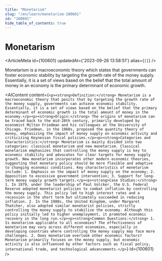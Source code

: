 ```yaml
---
title: "Monetarism"
slug: "/en/learn/monetarism-100601"
id: "100601"
hide_table_of_contents: true
---
```



# Monetarism

<ArticleMeta id={100601} updatedAt={'2023-09-26 13:58:51'} alias={`[]`} />
<div className='border-solid border-b border-t-0 my-4 border-[var(--ifm-color-gray-300)]' />

Monetarism is a macroeconomic theory which states that governments can foster economic stability by targeting the growth rate of the money supply. Essentially, it is a set of views based on the belief that the total amount of money in an economy is the primary determinant of economic growth.

<AIContent content={`<p><strong>Definition:</strong> Monetarism is a macroeconomic theory that posits that by targeting the growth rate of the money supply, governments can achieve economic stability. Essentially, it is a set of views based on the belief that the primary determinant of economic growth is the total amount of money in the economy.</p><p><strong>Origin:</strong> The origins of monetarism can be traced back to the mid-20th century, primarily developed by economist Milton Friedman and his colleagues at the University of Chicago. Friedman, in the 1960s, proposed the quantity theory of money, emphasizing the impact of money supply on economic activity and criticizing Keynesian fiscal policies.</p><p><strong>Categories and Characteristics:</strong> Monetarism is mainly divided into two categories: classical monetarism and new monetarism. Classical monetarism emphasizes that controlling the money supply is key to economic stability and advocates for clear targets for money supply growth. New monetarism incorporates other modern economic theories, suggesting that monetary policy should be more flexible and adaptive to changing economic conditions. Key characteristics of monetarism include: 1. Emphasis on the impact of money supply on the economy; 2. Opposition to excessive government intervention; 3. Support for long-term money supply growth targets.</p><p><strong>Case Studies:</strong> 1. In 1979, under the leadership of Paul Volcker, the U.S. Federal Reserve adopted monetarist policies to combat inflation by controlling the money supply. This policy led to high interest rates and a recession in the short term but ultimately succeeded in reducing inflation. 2. In the 1980s, the United Kingdom, under Margaret Thatcher, also adopted similar monetarist policies, strictly controlling the money supply to stabilize the economy. Although this policy initially led to higher unemployment, it promoted economic recovery in the long run.</p><p><strong>Common Questions:</strong> 1. Is monetarism applicable to all economies? The effectiveness of monetarism may vary across different economies, especially in developing countries where controlling the money supply may face more challenges. 2. Does monetarism overlook other economic factors? Monetarism primarily focuses on the money supply, but economic activity is also influenced by other factors such as fiscal policy, international trade, and technological advancements.</p>`} id={100601} />
